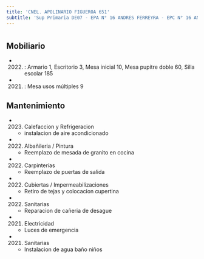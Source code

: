 ```yaml
---
title: 'CNEL. APOLINARIO FIGUEROA 651'
subtitle: 'Sup Primaria DE07 - EPA N° 16 ANDRES FERREYRA - EPC N° 16 ANDRES FERREYRA - JII N° 06/07° - CAIYJ CLUB CABALLITO'
---
```


#


## Mobiliario

*  (2022) : Armario 1, Escritorio 3, Mesa inicial 10, Mesa pupitre doble 60, Silla escolar 185 

*  (2021) : Mesa usos múltiples 9 





## Mantenimiento

*  (2023) Calefaccion y Refrigeracion 
    + instalacion de aire acondicionado

*  (2022) Albañileria / Pintura 
    + Reemplazo de mesada de granito en cocina

*  (2022) Carpinterías 
    + Reemplazo de puertas de salida

*  (2022) Cubiertas / Impermeabilizaciones 
    + Retiro de tejas y colocacion cupertina

*  (2022) Sanitarias 
    + Reparacion de cañeria de desague

*  (2021) Electricidad 
    + Luces de emergencia

*  (2021) Sanitarias 
    + Instalacion de agua baño niños



